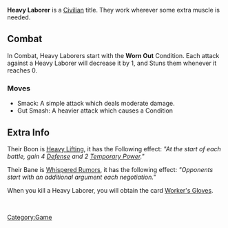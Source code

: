 '''Heavy Laborer''' is a [[Civilian]] title. They work wherever some extra muscle is needed.

== Combat ==
In Combat, Heavy Laborers start with the '''Worn Out''' Condition. Each attack against a Heavy Laborer will decrease it by 1, and Stuns them whenever it reaches 0.

=== Moves ===

* Smack: A simple attack which deals moderate damage.
* Gut Smash: A heavier attack which causes a Condition

== Extra Info ==
Their Boon is [[Heavy Lifting]], it has the Following effect: ''"At the start of each battle, gain 4 [[Defense]] and 2 [[Power|Temporary Power]]."''

Their Bane is [[Whispered Rumors]], it has the following effect: ''"Opponents start with an additional argument each negotiation."''

When you kill a Heavy Laborer, you will obtain the card [[Worker's Gloves]].




<br />
[[Category:Game]]